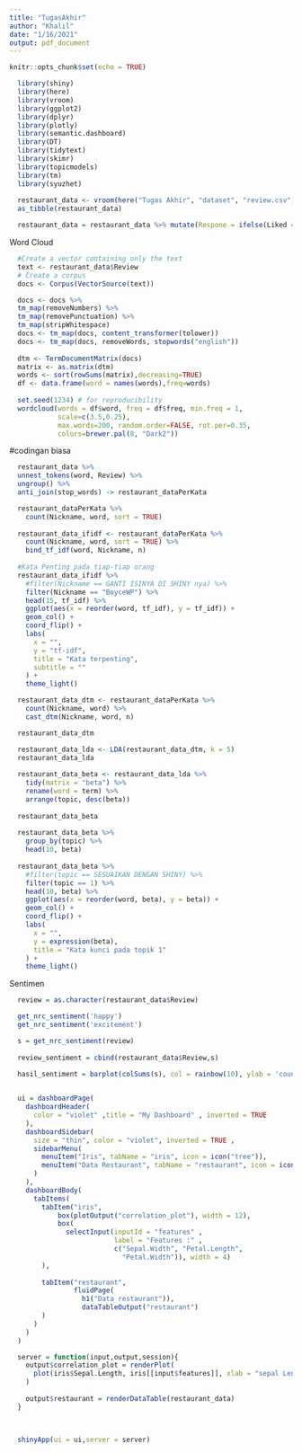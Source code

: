 ```yaml
---
title: "TugasAkhir"
author: "Khalil"
date: "1/16/2021"
output: pdf_document
---
```


```r
knitr::opts_chunk$set(echo = TRUE)
```

```r
  library(shiny)
  library(here)
  library(vroom)
  library(ggplot2)
  library(dplyr)
  library(plotly)
  library(semantic.dashboard)
  library(DT)
  library(tidytext)
  library(skimr)
  library(topicmodels)
  library(tm)
  library(syuzhet)
  
  restaurant_data <- vroom(here("Tugas Akhir", "dataset", "review.csv"))
  as_tibble(restaurant_data)

```

```r
  restaurant_data = restaurant_data %>% mutate(Respone = ifelse(Liked == 1,"Positive","Negative"))
```
Word Cloud
```r
  #Create a vector containing only the text
  text <- restaurant_data$Review
  # Create a corpus  
  docs <- Corpus(VectorSource(text))

  docs <- docs %>%
  tm_map(removeNumbers) %>%
  tm_map(removePunctuation) %>%
  tm_map(stripWhitespace)
  docs <- tm_map(docs, content_transformer(tolower))
  docs <- tm_map(docs, removeWords, stopwords("english"))
  
  dtm <- TermDocumentMatrix(docs) 
  matrix <- as.matrix(dtm) 
  words <- sort(rowSums(matrix),decreasing=TRUE) 
  df <- data.frame(word = names(words),freq=words)
  
  set.seed(1234) # for reproducibility 
  wordcloud(words = df$word, freq = df$freq, min.freq = 1, 
            scale=c(3.5,0.25),
            max.words=200, random.order=FALSE, rot.per=0.35,    
            colors=brewer.pal(8, "Dark2"))
```


#codingan biasa
```r
  restaurant_data %>% 
  unnest_tokens(word, Review) %>%
  ungroup() %>%
  anti_join(stop_words) -> restaurant_dataPerKata 

  restaurant_dataPerKata %>% 
    count(Nickname, word, sort = TRUE)
  
  restaurant_data_ifidf <- restaurant_dataPerKata %>% 
    count(Nickname, word, sort = TRUE) %>% 
    bind_tf_idf(word, Nickname, n)
  
  #Kata Penting pada tiap-tiap orang
  restaurant_data_ifidf %>% 
    #filter(Nickname == GANTI ISINYA DI SHINY nya) %>% 
    filter(Nickname == "BoyceWP") %>% 
    head(15, tf_idf) %>% 
    ggplot(aes(x = reorder(word, tf_idf), y = tf_idf)) +
    geom_col() +
    coord_flip() +
    labs(
      x = "",
      y = "tf-idf",
      title = "Kata terpenting",
      subtitle = ""
    ) +
    theme_light()
```

```r
  restaurant_data_dtm <- restaurant_dataPerKata %>%
    count(Nickname, word) %>%
    cast_dtm(Nickname, word, n)

  restaurant_data_dtm

  restaurant_data_lda <- LDA(restaurant_data_dtm, k = 5)
  restaurant_data_lda
  
  restaurant_data_beta <- restaurant_data_lda %>% 
    tidy(matrix = "beta") %>% 
    rename(word = term) %>% 
    arrange(topic, desc(beta))
  
  restaurant_data_beta
  
  restaurant_data_beta %>% 
    group_by(topic) %>% 
    head(10, beta)  
  
  restaurant_data_beta %>%
    #filter(topic == SESUAIKAN DENGAN SHINY) %>%
    filter(topic == 1) %>%
    head(10, beta) %>%
    ggplot(aes(x = reorder(word, beta), y = beta)) + 
    geom_col() +
    coord_flip() +  
    labs(
      x = "",
      y = expression(beta),
      title = "Kata kunci pada topik 1"
    ) +
    theme_light()
```

Sentimen
```r
  review = as.character(restaurant_data$Review)

  get_nrc_sentiment('happy')
  get_nrc_sentiment('excitement')

  s = get_nrc_sentiment(review)
  
  review_sentiment = cbind(restaurant_data$Review,s)

  hasil_sentiment = barplot(colSums(s), col = rainbow(10), ylab = 'count', main = 'Sentiment Score')
  
```



```r
  ui = dashboardPage(
    dashboardHeader(
      color = "violet" ,title = "My Dashboard" , inverted = TRUE
    ),
    dashboardSidebar(
      size = "thin", color = "violet", inverted = TRUE , 
      sidebarMenu(
        menuItem("Iris", tabName = "iris", icon = icon("tree")),
        menuItem("Data Restaurant", tabName = "restaurant", icon = icon("chart"))
      )
    ),
    dashboardBody(
      tabItems(
        tabItem("iris",
            box(plotOutput("correlation_plot"), width = 12),
            box(
              selectInput(inputId = "features" , 
                          label = "Features :" ,
                          c("Sepal.Width", "Petal.Length",
                            "Petal.Width")), width = 4)    
        ),
        
        tabItem("restaurant",
                fluidPage(
                  h1("Data restaurant")),
                  dataTableOutput("restaurant")
        )
      )
    )
  )
```

```r
  server = function(input,output,session){
    output$correlation_plot = renderPlot(
      plot(iris$Sepal.Length, iris[[input$features]], xlab = "sepal Length", ylab = "Features")
    )
    
    output$restaurant = renderDataTable(restaurant_data)
  }
  
  
```

```r
  shinyApp(ui = ui,server = server)
```